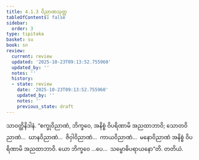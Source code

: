 ```yaml
---
title: 4.1.3 ဝိညာဏသုတ္တ
tableOfContents: false
sidebar:
  order: 3
type: tipitaka
basket: su
book: sn
review:
  current: review
  updated: '2025-10-23T09:13:52.755960'
  updated_by: ''
  notes: ''
  history:
  - state: review
    date: '2025-10-23T09:13:52.755960'
    updated_by: ''
    notes: ''
    previous_state: draft
---
```



<ReviewStatus review={frontmatter.review} showDetails={true} />

<HypothesisAnnotation frontmatter={frontmatter} />

<DynamicBreadcrumb />

<Division number="304" book="sn" e="ch" v="18" p="324">

<Paragraph number="1047" book="sn">
သာဝတ္ထိနိဒါနံ. “စက္ခုဝိညာဏံ, ဘိက္ခဝေ, အနိစ္စံ ဝိပရိဏာမိ အညထာဘာဝိ; သောတဝိညာဏံ…  ဃာနဝိညာဏံ…  ဇိဝှါဝိညာဏံ…  ကာယဝိညာဏံ…  မနောဝိညာဏံ အနိစ္စံ ဝိပရိဏာမိ အညထာဘာဝိ. ယော ဘိက္ခဝေ …ပေ…  သမ္ဗောဓိပရာယနော”တိ.

</Paragraph>
</Division>

<Paragraph number="1048" type="center" book="sn">
တတိယံ.
</Paragraph>